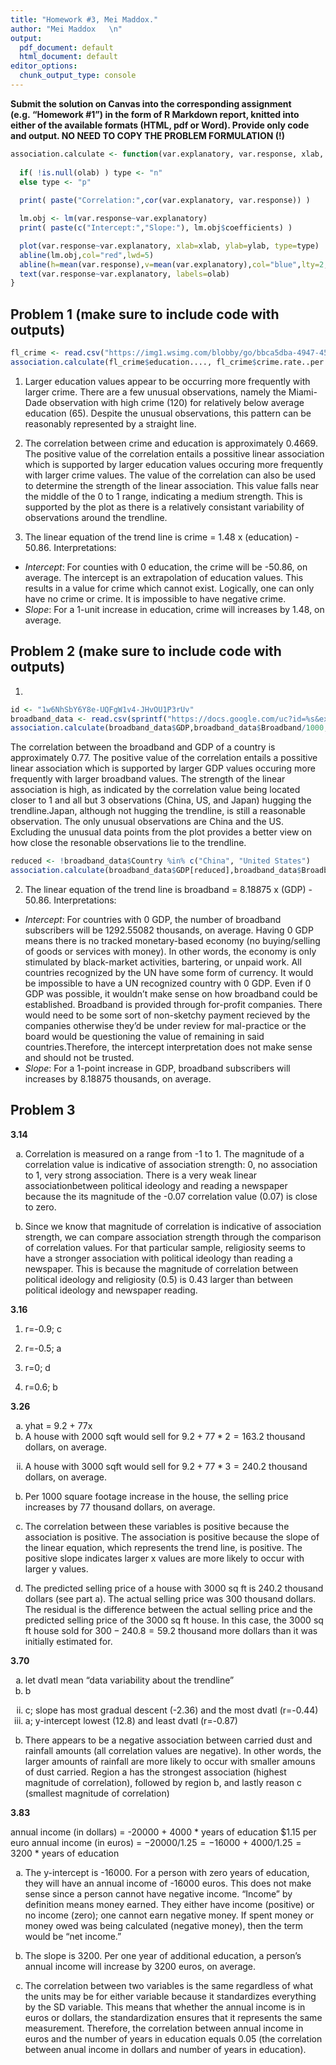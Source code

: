 ```yaml
---
title: "Homework #3, Mei Maddox."
author: "Mei Maddox   \n"
output:
  pdf_document: default
  html_document: default
editor_options: 
  chunk_output_type: console
---
```



**Submit the solution on Canvas into the corresponding assignment (e.g. "Homework #1") in the form of R Markdown report, knitted into either of the available formats (HTML, pdf or Word). Provide only code and output. NO NEED TO COPY THE PROBLEM FORMULATION (!)**

```r
association.calculate <- function(var.explanatory, var.response, xlab, ylab, olab=NULL){
  
  if( !is.null(olab) ) type <- "n"
  else type <- "p"
  
  print( paste("Correlation:",cor(var.explanatory, var.response)) )

  lm.obj <- lm(var.response~var.explanatory)
  print( paste(c("Intercept:","Slope:"), lm.obj$coefficients) )

  plot(var.response~var.explanatory, xlab=xlab, ylab=ylab, type=type)
  abline(lm.obj,col="red",lwd=5)
  abline(h=mean(var.response),v=mean(var.explanatory),col="blue",lty=2,lwd=3)
  text(var.response~var.explanatory, labels=olab)
}
```


## Problem 1 (make sure to include code with outputs)

```r
fl_crime <- read.csv("https://img1.wsimg.com/blobby/go/bbca5dba-4947-4587-b40a-db346c01b1b3/downloads/fl_crime.csv?ver=1631633769964")
association.calculate(fl_crime$education...., fl_crime$crime.rate..per.1000.,"education","crime", fl_crime$county)
```

1. Larger education values appear to be occurring more frequently with larger crime. There are a few unusual observations, namely the Miami-Dade observation with high crime (120) for relatively below average education (65). Despite the unusual observations, this pattern can be reasonably represented by a straight line. 

2. The correlation between crime and education is approximately 0.4669. The positive value of the correlation entails a possitive linear association which is supported by larger education values occuring more frequently with larger crime values. The value of the correlation can also be used to determine the strength of the linear association. This value falls near the middle of the 0 to 1 range, indicating a medium strength. This is supported by the plot as there is a relatively consistant variability of observations around the trendline.

3. The linear equation of the trend line is crime = 1.48 x (education) - 50.86. 
Interpretations:
  - *Intercept*: For counties with 0 education, the crime will be -50.86, on average. The intercept is an extrapolation of education values. This results in a value for crime which cannot exist. Logically, one can only have no crime or crime. It is impossible to have negative crime.
  - *Slope*: For a 1-unit increase in education, crime will increases by 1.48, on average.

## Problem 2 (make sure to include code with outputs)

1. 
```r
id <- "1w6NhSbY6Y8e-UQFgW1v4-JHvOU1P3rUv"
broadband_data <- read.csv(sprintf("https://docs.google.com/uc?id=%s&export=download", id))
association.calculate(broadband_data$GDP,broadband_data$Broadband/1000,"GDP","broadband", broadband_data$Country)
```
The correlation between the broadband and GDP of a country is approximately 0.77. The positive value of the correlation entails a possitive linear association which is supported by larger GDP values occuring more frequently with larger broadband values. The strength of the linear association is high, as indicated by the correlation value being located closer to 1 and all but 3 observations (China, US, and Japan) hugging the trendline.Japan, although not hugging the trendline, is still a reasonable observation. The only unusual observations are China and the US. Excluding the unusual data points from the plot provides a better view on how close the resonable observations lie to the trendline.
```r
reduced <- !broadband_data$Country %in% c("China", "United States")
association.calculate(broadband_data$GDP[reduced],broadband_data$Broadband[reduced],"GDP","broadband")
```


2. The linear equation of the trend line is broadband = 8.18875 x (GDP) - 50.86. 
Interpretations:
  - *Intercept*: For countries with 0 GDP, the number of broadband subscribers will be 1292.55082 thousands, on average. Having 0 GDP means there is no tracked monetary-based economy (no buying/selling of goods or services with money). In other words, the economy is only stimulated by black-market activities, bartering, or unpaid work. All countries recognized by the UN have some form of currency. It would be impossible to have a UN recognized country with 0 GDP. Even if 0 GDP was possible, it wouldn't make sense on how broadband could be established. Broadband is provided through for-profit companies. There would need to be some sort of non-sketchy payment recieved by the companies otherwise they'd be under review for mal-practice or the board would be questioning the value of remaining in said countries.Therefore, the intercept interpretation does not make sense and should not be trusted.
  - *Slope*: For a 1-point increase in GDP, broadband subscribers will increases by 8.18875 thousands, on average.


## Problem 3

**3.14**

a) Correlation is measured on a range from -1 to 1. The magnitude of a correlation value is indicative of association strength: 0, no association to 1, very strong association. There is a very weak linear associationbetween political ideology and reading a newspaper because the its magnitude of the -0.07 correlation value (0.07) is close to zero.

b) Since we know that magnitude of correlation is indicative of association strength, we can compare association strength through the comparison of correlation values. For that particular sample, religiosity seems to have a stronger association with political ideology than reading a newspaper. This is because the magnitude of correlation between political ideology and religiosity (0.5) is 0.43 larger than between political ideology and newspaper reading. 

**3.16**

1) r=-0.9; c

2) r=-0.5; a

3) r=0; d

4) r=0.6; b

**3.26**

a) yhat = 9.2 + 77x
  i) A house with 2000 sqft would sell for $9.2+77*2=163.2$ thousand dollars, on average.
  ii) A house with 3000 sqft would sell for $9.2+77*3=240.2$ thousand dollars, on average.
  
b) Per 1000 square footage increase in the house, the selling price increases by 77 thousand dollars, on average.

c) The correlation between these variables is positive because the association is positive. The association is positive because the slope of the linear equation, which represents the trend line, is positive. The positive slope indicates larger x values are more likely to occur with larger y values.

d) The predicted selling price of a house with 3000 sq ft is 240.2 thousand dollars (see part a). The actual selling price was 300 thousand dollars. The residual is the difference between the actual selling price and the predicted selling price of the 3000 sq ft house. In this case, the 3000 sq ft house sold for $300-240.8=59.2$ thousand more dollars than it was initially estimated for.

**3.70**

a) let dvatl mean "data variability about the trendline"
  i) b
  ii) c; slope has most gradual descent (-2.36) and the most dvatl (r=-0.44) 
  iii) a; y-intercept lowest (12.8) and least dvatl (r=-0.87)
  
b) There appears to be a negative association between carried dust and rainfall amounts (all correlation values are negative). In other words, the larger amounts of rainfall are more likely to occur with smaller amouns of dust carried. Region a has the strongest association (highest magnitude of correlation), followed by region b, and lastly reason c (smallest magnitude of correlation)

**3.83**

annual income (in dollars) = -20000 + 4000 * years of education
\$1.15 per euro
annual income (in euros)  = $-20000/1.25=-16000$ + $4000/1.25=3200$ * years of education

a) The y-intercept is -16000. For a person with zero years of education, they will have an annual income of -16000 euros. This does not make sense since a person cannot have negative income. "Income" by definition means money earned. They either have income (positive) or no income (zero); one cannot earn negative money. If spent money or money owed was being calculated (negative money), then the term would be "net income."

b) The slope is 3200. Per one year of additional education, a person's annual income will increase by 3200 euros, on average. 

c) The correlation between two variables is the same regardless of what the units may be for either variable because it standardizes everything by the SD variable. This means that whether the annual income is in euros or dollars, the standardization ensures that it represents the same measurement. Therefore, the correlation between annual income in euros and the number of years in education equals 0.05 (the correlation between anual income in dollars and number of years in education).